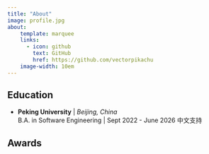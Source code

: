 ```yaml
---
title: "About"
image: profile.jpg
about:
    template: marquee
    links:
      - icon: github
        text: GitHub
        href: https://github.com/vectorpikachu
    image-width: 10em
---
```




## Education

- **Peking University** | *Beijing, China* <br>
  B.A. in Software Engineering | Sept 2022 - June 2026
  中文支持

## Awards



